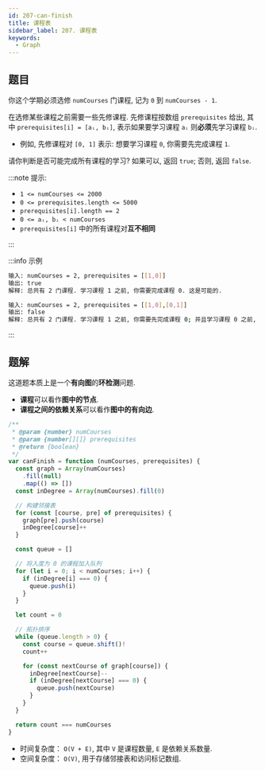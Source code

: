 ```yaml
---
id: 207-can-finish
title: 课程表
sidebar_label: 207. 课程表
keywords:
  - Graph
---
```


## 题目

你这个学期必须选修 `numCourses` 门课程, 记为 `0` 到 `numCourses - 1`.

在选修某些课程之前需要一些先修课程. 先修课程按数组 `prerequisites` 给出, 其中 `prerequisites[i] = [aᵢ, bᵢ]`, 表示如果要学习课程 `aᵢ` 则**必须**先学习课程 `bᵢ`.

- 例如, 先修课程对 `[0, 1]` 表示: 想要学习课程 `0`, 你需要先完成课程 `1`.

请你判断是否可能完成所有课程的学习? 如果可以, 返回 `true`; 否则, 返回 `false`.

:::note 提示:

- `1 <= numCourses <= 2000`
- `0 <= prerequisites.length <= 5000`
- `prerequisites[i].length == 2`
- `0 <= aᵢ, bᵢ < numCourses`
- `prerequisites[i]` 中的所有课程对**互不相同**

:::

:::info 示例

```bash
输入: numCourses = 2, prerequisites = [[1,0]]
输出: true
解释: 总共有 2 门课程. 学习课程 1 之前, 你需要完成课程 0. 这是可能的.
```

```bash
输入: numCourses = 2, prerequisites = [[1,0],[0,1]]
输出: false
解释: 总共有 2 门课程. 学习课程 1 之前, 你需要先完成​课程 0; 并且学习课程 0 之前, 你还应先完成课程 1. 这是不可能的.
```

:::

## 题解

这道题本质上是一个**有向图**的**环检测**问题.

- **课程**可以看作**图中的节点**.
- **课程之间的依赖关系**可以看作**图中的有向边**.

```ts
/**
 * @param {number} numCourses
 * @param {number[][]} prerequisites
 * @return {boolean}
 */
var canFinish = function (numCourses, prerequisites) {
  const graph = Array(numCourses)
    .fill(null)
    .map(() => [])
  const inDegree = Array(numCourses).fill(0)

  // 构建邻接表
  for (const [course, pre] of prerequisites) {
    graph[pre].push(course)
    inDegree[course]++
  }

  const queue = []

  // 将入度为 0 的课程加入队列
  for (let i = 0; i < numCourses; i++) {
    if (inDegree[i] === 0) {
      queue.push(i)
    }
  }

  let count = 0

  // 拓扑排序
  while (queue.length > 0) {
    const course = queue.shift()!
    count++

    for (const nextCourse of graph[course]) {
      inDegree[nextCourse]--
      if (inDegree[nextCourse] === 0) {
        queue.push(nextCourse)
      }
    }
  }

  return count === numCourses
}
```

- 时间复杂度： `O(V + E)`, 其中 `V` 是课程数量, `E` 是依赖关系数量.
- 空间复杂度： `O(V)`, 用于存储邻接表和访问标记数组.
